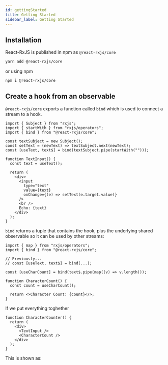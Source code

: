 ```yaml
---
id: gettingStarted
title: Getting Started
sidebar_label: Getting Started
---
```



## Installation

React-RxJS is published in npm as `@react-rxjs/core`

```sh
yarn add @react-rxjs/core
```

or using npm

```sh
npm i @react-rxjs/core
```

## Create a hook from an observable

`@react-rxjs/core` exports a function called `bind` which is used to connect a stream to a hook.

```tsx
import { Subject } from "rxjs";
import { startWith } from "rxjs/operators";
import { bind } from "@react-rxjs/core";

const textSubject = new Subject();
const setText = (newText) => textSubject.next(newText);
const [useText, text$] = bind(textSubject.pipe(startWith("")));

function TextInput() {
  const text = useText();

  return (
    <div>
      <input
        type="text"
        value={text}
        onChange={(e) => setText(e.target.value)}
      />
      <br />
      Echo: {text}
    </div>
  );
}
```

`bind` returns a tuple that contains the hook, plus the underlying shared observable so it can be used by other streams:

```tsx
import { map } from "rxjs/operators";
import { bind } from "@react-rxjs/core";

// Previously...
// const [useText, text$] = bind(...);

const [useCharCount] = bind(text$.pipe(map((v) => v.length)));

function CharacterCount() {
  const count = useCharCount();

  return <>Character Count: {count}</>;
}
```

If we put everything toghether

```tsx
function CharacterCounter() {
  return (
    <div>
      <TextInput />
      <CharacterCount />
    </div>
  );
}
```

This is shown as:

<CharacterCounter />
